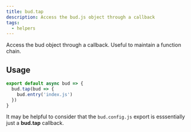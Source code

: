 ```yaml
---
title: bud.tap
description: Access the bud.js object through a callback
tags:
  - helpers
---
```


Access the bud object through a callback. Useful to maintain a function chain.

## Usage

```js title=bud.config.js
export default async bud => {
  bud.tap(bud => {
    bud.entry('index.js')
  })
}
```

It may be helpful to consider that the `bud.config.js` export is esssentially just a **bud.tap** callback.
